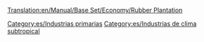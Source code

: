 [[Translation:en/Manual/Base Set/Economy/Rubber Plantation]]

{{es/Industrias| nombre=Plantación de caucho
| imagen=Rubberplantation.png
| climas=[[es/Subtropical|Subtropical]]
| acepta=Nada
| produce=[[es/Manual/Base Set/Economy/Caucho|Caucho]]
| notas=No existe en otros [[es/clima|climas]]
}}

[[Category:es/Industrias primarias]]
[[Category:es/Industrias de clima subtropical]]